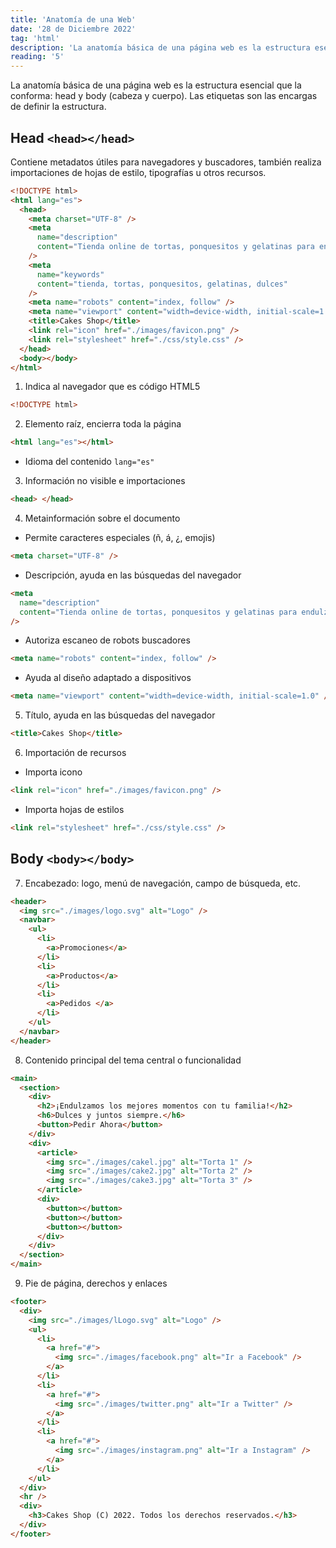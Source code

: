 ```yaml
---
title: 'Anatomía de una Web'
date: '28 de Diciembre 2022'
tag: 'html'
description: 'La anatomía básica de una página web es la estructura esencial que la conforma: head y body (cabeza y cuerpo). Las etiquetas son las encargas de definir la estructura.'
reading: '5'
---
```


La anatomía básica de una página web es la estructura esencial que la conforma: head y body (cabeza y cuerpo). Las etiquetas son las encargas de definir la estructura.

## Head `<head></head>`

Contiene metadatos útiles para navegadores y buscadores, también realiza importaciones de hojas de estilo, tipografías u otros recursos.

```html
<!DOCTYPE html>
<html lang="es">
  <head>
    <meta charset="UTF-8" />
    <meta
      name="description"
      content="Tienda online de tortas, ponquesitos y gelatinas para endulzar los momentos con tu familia."
    />
    <meta
      name="keywords"
      content="tienda, tortas, ponquesitos, gelatinas, dulces"
    />
    <meta name="robots" content="index, follow" />
    <meta name="viewport" content="width=device-width, initial-scale=1.0" />
    <title>Cakes Shop</title>
    <link rel="icon" href="./images/favicon.png" />
    <link rel="stylesheet" href="./css/style.css" />
  </head>
  <body></body>
</html>
```

1.  Indica al navegador que es código HTML5

```html
<!DOCTYPE html>
```

2. Elemento raíz, encierra toda la página

```html
<html lang="es"></html>
```

- Idioma del contenido
  `lang="es"`

3. Información no visible e importaciones

```html
<head> </head>
```

4. Metainformación sobre el documento

- Permite caracteres especiales (ñ, á, ¿, emojis)

```html
<meta charset="UTF-8" />
```

- Descripción, ayuda en las búsquedas del navegador

```html
<meta
  name="description"
  content="Tienda online de tortas, ponquesitos y gelatinas para endulzar los momentos con tu familia."
/>
```

- Autoriza escaneo de robots buscadores

```html
<meta name="robots" content="index, follow" />
```

- Ayuda al diseño adaptado a dispositivos

```html
<meta name="viewport" content="width=device-width, initial-scale=1.0" />
```

5. Título, ayuda en las búsquedas del navegador

```html
<title>Cakes Shop</title>
```

6. Importación de recursos

- Importa icono

```html
<link rel="icon" href="./images/favicon.png" />
```

- Importa hojas de estilos

```html
<link rel="stylesheet" href="./css/style.css" />
```

## Body `<body></body>`

7. Encabezado: logo, menú de navegación, campo de búsqueda, etc.

```html
<header>
  <img src="./images/logo.svg" alt="Logo" />
  <navbar>
    <ul>
      <li>
        <a>Promociones</a>
      </li>
      <li>
        <a>Productos</a>
      </li>
      <li>
        <a>Pedidos </a>
      </li>
    </ul>
  </navbar>
</header>
```

8. Contenido principal del tema central o funcionalidad

```html
<main>
  <section>
    <div>
      <h2>¡Endulzamos los mejores momentos con tu familia!</h2>
      <h6>Dulces y juntos siempre.</h6>
      <button>Pedir Ahora</button>
    </div>
    <div>
      <article>
        <img src="./images/cakel.jpg" alt="Torta 1" />
        <img src="./images/cake2.jpg" alt="Torta 2" />
        <img src="./images/cake3.jpg" alt="Torta 3" />
      </article>
      <div>
        <button></button>
        <button></button>
        <button></button>
      </div>
    </div>
  </section>
</main>
```

9. Pie de página, derechos y enlaces

```html
<footer>
  <div>
    <img src="./images/lLogo.svg" alt="Logo" />
    <ul>
      <li>
        <a href="#">
          <img src="./images/facebook.png" alt="Ir a Facebook" />
        </a>
      </li>
      <li>
        <a href="#">
          <img src="./images/twitter.png" alt="Ir a Twitter" />
        </a>
      </li>
      <li>
        <a href="#">
          <img src="./images/instagram.png" alt="Ir a Instagram" />
        </a>
      </li>
    </ul>
  </div>
  <hr />
  <div>
    <h3>Cakes Shop (C) 2022. Todos los derechos reservados.</h3>
  </div>
</footer>
```

